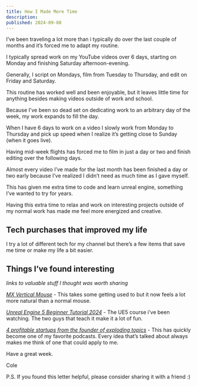 ```yaml
---
title: How I Made More Time
description:
published: 2024-09-08
---
```


I’ve been traveling a lot more than i typically do over the last couple of months and it’s forced me to adapt my routine.

I typically spread work on my YouTube videos over 6 days, starting on Monday and finishing Saturday afternoon-evening.

Generally, I script on Mondays, film from Tuesday to Thursday, and edit on Friday and Saturday.

This routine has worked well and been enjoyable, but it leaves little time for anything besides making videos outside of work and school.

Because I’ve been so dead set on dedicating work to an arbitrary day of the week, my work expands to fill the day.

When I have 6 days to work on a video I slowly work from Monday to Thursday and pick up speed when I realize it’s getting close to Sunday (when it goes live).

Having mid-week flights has forced me to film in just a day or two and finish editing over the following days.

Almost every video I’ve made for the last month has been finished a day or two early because I’ve realized I didn’t need as much time as I gave myself.

This has given me extra time to code and learn unreal engine, something I’ve wanted to try for years.

Having this extra time to relax and work on interesting projects outside of my normal work has made me feel more energized and creative.

## Tech purchases that improved my life

I try a lot of different tech for my channel but there’s a few items that save me time or make my life a bit easier.

<VideoPlayer url="https://www.youtube.com/watch?v=cOAh4xO3u2I" />

## Things I’ve found interesting

_links to valuable stuff I thought was worth sharing_

[_MX Vertical Mouse_](https://www.notion.so/Productivity-a120167781ab43fa97076c65de89d475?pvs=21) - This takes some getting used to but it now feels a lot more natural than a normal mouse.

[_Unreal Engine 5 Beginner Tutorial 2024_](https://www.youtube.com/watch?v=L9qixi858Ag) - The UE5 course i’ve been watching. The two guys that teach it make it a lot of fun.

[_4 profitable startups from the founder of exploding topics_](https://youtu.be/6JdXCmnXBoM?si=DjY7SSLa-pg5dTtx) - This has quickly become one of my favorite podcasts. Every idea that’s talked about always makes me think of one that could apply to me.

Have a great week.

Cole

P.S. If you found this letter helpful, please consider sharing it with a friend :)
